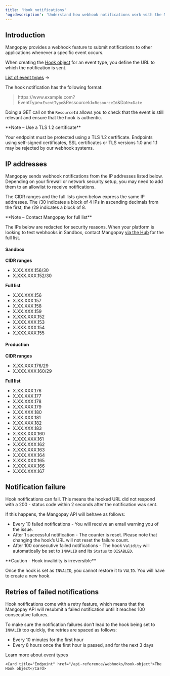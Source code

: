 ```yaml
---
title: 'Hook notifications'  
'og:description': 'Understand how webhook notifications work with the Mangopay API, with an example format and notes on retries.'  
---
```


## Introduction

Mangopay provides a webhook feature to submit notifications to other applications whenever a specific event occurs.  

When creating the <a href="/api-reference/webhooks/hook-object">Hook object</a> for an event type, you define the URL to which the notification is sent.  

<a href="/webhooks/event-types">List of event types</a> &rarr;

The hook notification has the following format:

> https<span>://www</span>.example.com?EventType=`EventType`&RessourceId=`ResourceId`&Date=`Date`

Doing a GET call on the `ResourceId` allows you to check that the event is still relevant and ensure that the hook is authentic.  

<Note>  
**Note – Use a TLS 1.2 certificate**
  
Your endpoint must be protected using a TLS 1.2 certificate. Endpoints using self-signed certificates, SSL certificates or TLS versions 1.0 and 1.1 may be rejected by our webhook systems.
</Note>  

## IP addresses
Mangopay sends webhook notifications from the IP addresses listed below. Depending on your firewall or network security setup, you may need to add them to an allowlist to receive notifications.

The CIDR ranges and the full lists given below express the same IP addresses. The /30 indicates a block of 4 IPs in ascending decimals from the first, the /29 indicates a block of 8. 

<Note>
**Note – Contact Mangopay for full list**

The IPs below are redacted for security reasons. When your platform is looking to test webhooks in Sandbox, contact Mangopay <a href="https://hub.mangopay.com/">via the Hub</a> for the full list. 
</Note>

#### Sandbox

**CIDR ranges**
- X.XX.XXX.156/30
- X.XXX.XXX.152/30

**Full list**
- X.XX.XXX.156
- X.XX.XXX.157
- X.XX.XXX.158
- X.XX.XXX.159
- X.XXX.XXX.152
- X.XXX.XXX.153
- X.XXX.XXX.154
- X.XXX.XXX.155

#### Production
**CIDR ranges**
- X.XX.XXX.176/29
- X.XXX.XXX.160/29

**Full list**
- X.XX.XXX.176
- X.XX.XXX.177
- X.XX.XXX.178
- X.XX.XXX.179
- X.XX.XXX.180
- X.XX.XXX.181
- X.XX.XXX.182
- X.XX.XXX.183
- X.XXX.XXX.160
- X.XXX.XXX.161
- X.XXX.XXX.162
- X.XXX.XXX.163
- X.XXX.XXX.164
- X.XXX.XXX.165
- X.XXX.XXX.166
- X.XXX.XXX.167


## Notification failure

Hook notifications can fail. This means the hooked URL did not respond with a 200 - status code within 2 seconds after the notification was sent.  

If this happens, the Mangopay API will behave as follows:  
- Every 10 failed notifications - You will receive an email warning you of the issue.  
- After 1 successful notification - The counter is reset. Please note that changing the hook’s URL will not reset the failure count.  
- After 100 consecutive failed notifications - The hook `Validity` will automatically be set to `INVALID` and its `Status` to `DISABLED`.  

<Warning>  
**Caution - Hook invalidity is irreversible** 
  
Once the hook is set as `INVALID`, you cannot restore it to `VALID`. You will have to create a new hook.  
</Warning>  

## Retries of failed notifications 

Hook notifications come with a retry feature, which means that the Mangopay API will resubmit a failed notification until it reaches 100 consecutive failures.  

To make sure the notification failures don’t lead to the hook being set to `INVALID` too quickly, the retries are spaced as follows:  
- Every 10 minutes for the first hour  
- Every 8 hours once the first hour is passed, and for the next 3 days 

<CardGroup col={2}> 
    <Card title="Webhooks" href="/webhooks/event-types">Learn more about event types</Card>

    <Card title="Endpoint" href="/api-reference/webhooks/hook-object">The Hook object</Card>  
</CardGroup>